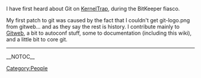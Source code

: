 I have first heard about Git on [http://kerneltrap.org/ KernelTrap], during the BitKeeper fiasco.

My first patch to git was caused by the fact that I couldn't get git-logo.png from gitweb... and as they say the rest is history.  I contribute mainly to [[Gitweb]], a bit to autoconf stuff, some to documentation (including this wiki), and a little bit to core git.

----
[[Category:People]]

__NOTOC__